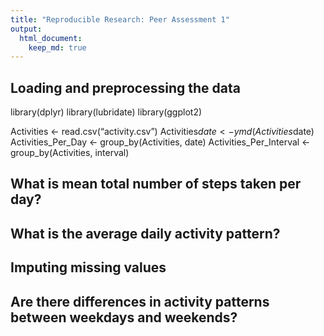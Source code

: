```yaml
---
title: "Reproducible Research: Peer Assessment 1"
output: 
  html_document:
    keep_md: true
---
```



## Loading and preprocessing the data
library(dplyr)
library(lubridate)
library(ggplot2)


Activities <- read.csv("activity.csv")
Activities$date <- ymd(Activities$date)
Activities_Per_Day <- group_by(Activities, date)
Activities_Per_Interval <- group_by(Activities, interval)



## What is mean total number of steps taken per day?



## What is the average daily activity pattern?



## Imputing missing values



## Are there differences in activity patterns between weekdays and weekends?
